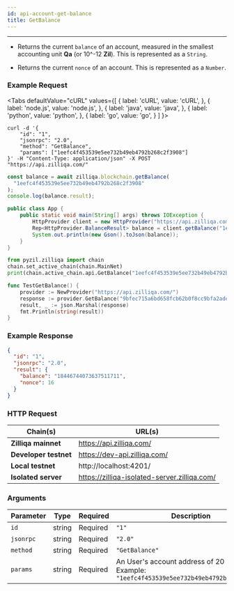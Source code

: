 ```yaml
---
id: api-account-get-balance
title: GetBalance
---
```


---
- Returns the current `balance` of an account, measured in the smallest accounting unit **Qa** (or 10^-12 **Zil**). This is represented as a `String`.

- Returns the current `nonce` of an account. This is represented as a `Number`.

### Example Request



<Tabs
  defaultValue="cURL"
  values={[
    { label: 'cURL', value: 'cURL', },
    { label: 'node.js', value: 'node.js', },
    { label: 'java', value: 'java', },
    { label: 'python', value: 'python', },
    { label: 'go', value: 'go', }
  ]
}>

<TabItem value="cURL">

```shell
curl -d '{
    "id": "1",
    "jsonrpc": "2.0",
    "method": "GetBalance",
    "params": ["1eefc4f453539e5ee732b49eb4792b268c2f3908"]
}' -H "Content-Type: application/json" -X POST "https://api.zilliqa.com/"
```
</TabItem>
<TabItem value="node.js">

```js
const balance = await zilliqa.blockchain.getBalance(
  "1eefc4f453539e5ee732b49eb4792b268c2f3908"
);
console.log(balance.result);
```
</TabItem>
<TabItem value="java">

```java
public class App {
    public static void main(String[] args) throws IOException {
        HttpProvider client = new HttpProvider("https://api.zilliqa.com");
        Rep<HttpProvider.BalanceResult> balance = client.getBalance("1eefc4f453539e5ee732b49eb4792b268c2f3908");
        System.out.println(new Gson().toJson(balance));
    }
}
```
</TabItem>

<TabItem value="python">

```python
from pyzil.zilliqa import chain
chain.set_active_chain(chain.MainNet)
print(chain.active_chain.api.GetBalance("1eefc4f453539e5ee732b49eb4792b268c2f3908"))
```

</TabItem>

<TabItem value="go">

```go
func TestGetBalance() {
	provider := NewProvider("https://api.zilliqa.com/")
	response := provider.GetBalance("9bfec715a6bd658fcb62b0f8cc9bfa2ade71434a")
	result, _ := json.Marshal(response)
	fmt.Println(string(result))
}
```
</TabItem>

</Tabs>

### Example Response

```json
{
  "id": "1",
  "jsonrpc": "2.0",
  "result": {
    "balance": "18446744073637511711",
    "nonce": 16
  }
}
```

### HTTP Request

| Chain(s)              | URL(s)                       |
| --------------------- | ---------------------------- |
| **Zilliqa mainnet**   | https://api.zilliqa.com/     |
| **Developer testnet** | https://dev-api.zilliqa.com/ |
| **Local testnet**     | http://localhost:4201/       |
| **Isolated server**   | https://zilliqa-isolated-server.zilliqa.com/       |

### Arguments

| Parameter | Type   | Required | Description                                                                                       |
| --------- | ------ | -------- | ------------------------------------------------------------------------------------------------- |
| `id`      | string | Required | `"1"`                                                                                             |
| `jsonrpc` | string | Required | `"2.0"`                                                                                           |
| `method`  | string | Required | `"GetBalance"`                                                                                    |
| `params`  | string | Required | An User's account address of 20 bytes. <br/> Example: `"1eefc4f453539e5ee732b49eb4792b268c2f3908"` |
